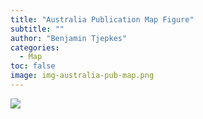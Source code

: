 ```yaml
---
title: "Australia Publication Map Figure"
subtitle: ""
author: "Benjamin Tjepkes"
categories:
  - Map
toc: false
image: img-australia-pub-map.png
---
```


![](img-australia-pub-map.png)